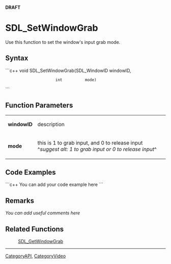 <!-- pragma section-numbers off -->
<!-- pragma disable-camelcase -->
'''DRAFT'''

= SDL_SetWindowGrab =
Use this function to set the window's input grab mode.


== Syntax ==
```c++
void SDL_SetWindowGrab(SDL_WindowID windowID,
                       int          mode)
```

== Function Parameters ==
{|
|'''windowID'''
|description
|-
|'''mode'''
|this is 1 to grab input, and 0 to release input ^''suggest alt: 1 to grab input or 0 to release input''^
|}

== Code Examples ==
```c++
You can add your code example here
```

== Remarks ==
''You can add useful comments here''

== Related Functions ==
:[[SDL_GetWindowGrab]]

----
[[CategoryAPI]], [[CategoryVideo]]
